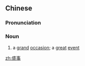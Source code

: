 ==Chinese==
{{zh-forms}}

===Pronunciation===
{{zh-pron
|m=shèngshì
|c=sing6 si6
|mn=qz:sēng-sīr/tw,xm,zz:sēng-sū
|cat=n
}}

===Noun===
{{zh-noun}}

# a [[grand]] [[occasion]]; a [[great]] [[event]]

[[zh:盛事]]